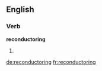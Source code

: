 ==English==

===Verb===
'''reconductoring'''

# {{present participle of|reconductor}}

[[de:reconductoring]]
[[fr:reconductoring]]